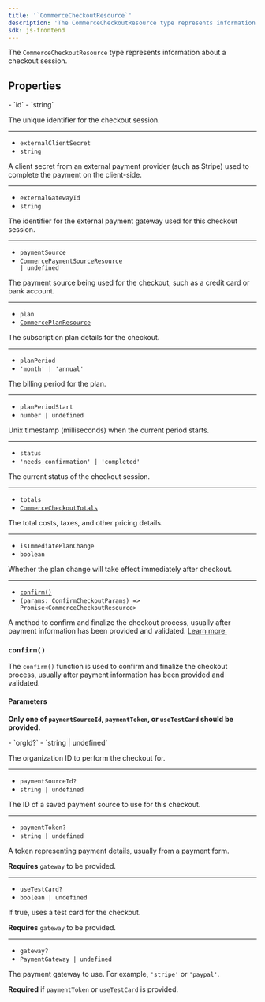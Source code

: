 ```yaml
---
title: '`CommerceCheckoutResource`'
description: 'The CommerceCheckoutResource type represents information about a checkout session.'
sdk: js-frontend
---
```


<Include src="_partials/billing/billing-experimental" />

The `CommerceCheckoutResource` type represents information about a checkout session.

## Properties

<Properties>
  - `id`
  - `string`

  The unique identifier for the checkout session.

  ---

  - `externalClientSecret`
  - `string`

  A client secret from an external payment provider (such as Stripe) used to complete the payment on the client-side.

  ---

  - `externalGatewayId`
  - `string`

  The identifier for the external payment gateway used for this checkout session.

  ---

  - `paymentSource`
  - <code>[CommercePaymentSourceResource](/docs/references/javascript/types/commerce-payment-source-resource) | undefined</code>

  The payment source being used for the checkout, such as a credit card or bank account.

  ---

  - `plan`
  - <code>[CommercePlanResource](/docs/references/javascript/types/commerce-plan-resource)</code>

  The subscription plan details for the checkout.

  ---

  - `planPeriod`
  - `'month' | 'annual'`

  The billing period for the plan.

  ---

  - `planPeriodStart`
  - `number | undefined`

  Unix timestamp (milliseconds) when the current period starts.

  ---

  - `status`
  - `'needs_confirmation' | 'completed'`

  The current status of the checkout session.

  ---

  - `totals`
  - <code>[CommerceCheckoutTotals](/docs/references/javascript/types/commerce-checkout-totals)</code>

  The total costs, taxes, and other pricing details.

  ---

  - `isImmediatePlanChange`
  - `boolean`

  Whether the plan change will take effect immediately after checkout.

  ---

  - [`confirm()`](#confirm)
  - `(params: ConfirmCheckoutParams) => Promise<CommerceCheckoutResource>`

  A method to confirm and finalize the checkout process, usually after payment information has been provided and validated. [Learn more.](#confirm)
</Properties>

### `confirm()`

The `confirm()` function is used to confirm and finalize the checkout process, usually after payment information has been provided and validated.

#### Parameters

**Only one of `paymentSourceId`, `paymentToken`, or `useTestCard` should be provided.**

<Properties>
  - `orgId?`
  - `string | undefined`

  The organization ID to perform the checkout for.

  ---

  - `paymentSourceId?`
  - `string | undefined`

  The ID of a saved payment source to use for this checkout.

  ---

  - `paymentToken?`
  - `string | undefined`

  A token representing payment details, usually from a payment form.

  **Requires** `gateway` to be provided.

  ---

  - `useTestCard?`
  - `boolean | undefined`

  If true, uses a test card for the checkout.

  **Requires** `gateway` to be provided.

  ---

  - `gateway?`
  - `PaymentGateway | undefined`

  The payment gateway to use. For example, `'stripe'` or `'paypal'`.

  **Required** if `paymentToken` or `useTestCard` is provided.
</Properties>
